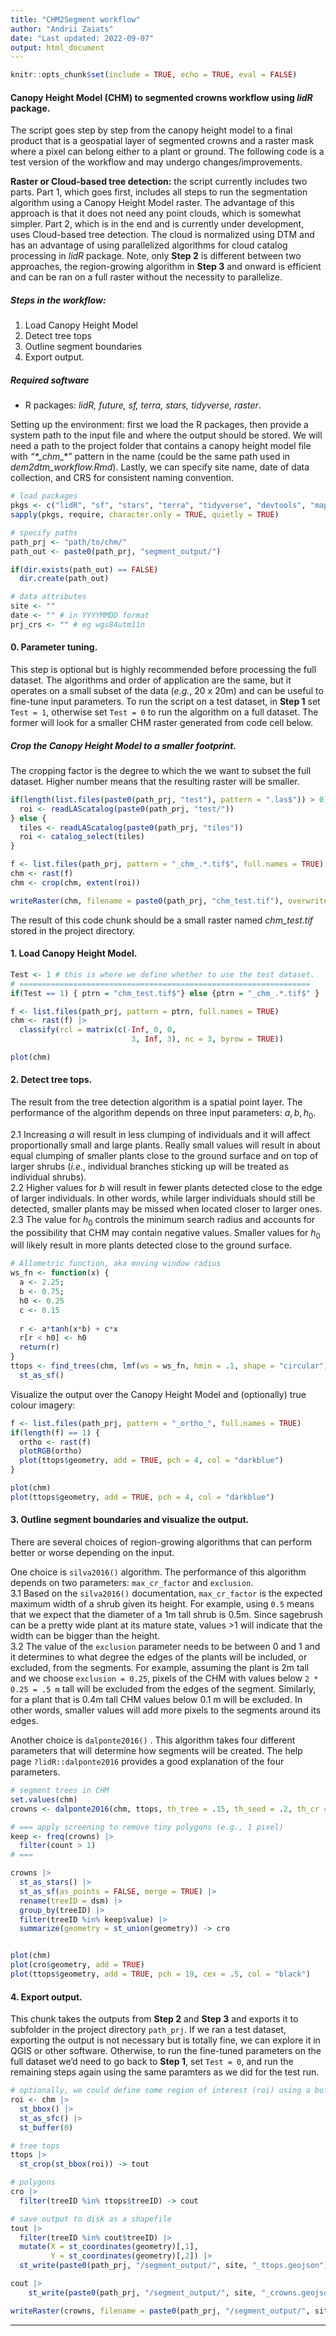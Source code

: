 ```yaml
---
title: "CHM2Segment workflow"
author: "Andrii Zaiats"
date: "Last updated: 2022-09-07"
output: html_document
---
```


```r
knitr::opts_chunk$set(include = TRUE, echo = TRUE, eval = FALSE)
```

#### Canopy Height Model (CHM) to segmented crowns workflow using *lidR* package.

The script goes step by step from the canopy height model to a final product that is a geospatial layer of segmented crowns and a raster mask where a pixel can belong either to a plant or ground. The following code is a test version of the workflow and may undergo changes/improvements.\

**Raster or Cloud-based tree detection:** the script currently includes two parts. Part 1, which goes first, includes all steps to run the segmentation algorithm using a Canopy Height Model raster. The advantage of this approach is that it does not need any point clouds, which is somewhat simpler. Part 2, which is in the end and is currently under development, uses Cloud-based tree detection. The cloud is normalized using DTM and has an advantage of using parallelized algorithms for cloud catalog processing in *lidR* package. Note, only **Step 2** is different between two approaches, the region-growing algorithm in **Step 3** and onward is efficient and can be ran on a full raster without the necessity to parallelize.

##### *Steps in the workflow*:

1.  Load Canopy Height Model\
2.  Detect tree tops\
3.  Outline segment boundaries\
4.  Export output.

##### *Required software*

-   R packages: *lidR, future, sf, terra, stars, tidyverse, raster*.

Setting up the environment: first we load the R packages, then provide a system path to the input file and where the output should be stored. We will need a path to the project folder that contains a canopy height model file with *"\*\_chm\_\*"* pattern in the name (could be the same path used in *dem2dtm_workflow.Rmd*). Lastly, we can specify site name, date of data collection, and CRS for consistent naming convention.

```r
# load packages
pkgs <- c("lidR", "sf", "stars", "terra", "tidyverse", "devtools", "mapview", "mapedit")
sapply(pkgs, require, character.only = TRUE, quietly = TRUE)

# specify paths
path_prj <- "path/to/chm/"
path_out <- paste0(path_prj, "segment_output/")

if(dir.exists(path_out) == FALSE)
  dir.create(path_out)

# data attributes
site <- ""
date <- "" # in YYYYMMDD format
prj_crs <- "" # eg wgs84utm11n
```

#### 0. Parameter tuning.

This step is optional but is highly recommended before processing the full dataset. The algorithms and order of application are the same, but it operates on a small subset of the data (*e.g.*, 20 x 20m) and can be useful to fine-tune input parameters. To run the script on a test dataset, in **Step 1** set `Test = 1`, otherwise set `Test = 0` to run the algorithm on a full dataset. The former will look for a smaller CHM raster generated from code cell below.

##### Crop the Canopy Height Model to a smaller footprint. 

The cropping factor is the degree to which the we want to subset the full dataset. Higher number means that the resulting raster will be smaller.

```r
if(length(list.files(paste0(path_prj, "test"), pattern = ".las$")) > 0){
  roi <- readLAScatalog(paste0(path_prj, "test/"))  
} else {
  tiles <- readLAScatalog(paste0(path_prj, "tiles"))
  roi <- catalog_select(tiles)
}

f <- list.files(path_prj, pattern = "_chm_.*.tif$", full.names = TRUE)
chm <- rast(f)
chm <- crop(chm, extent(roi))

writeRaster(chm, filename = paste0(path_prj, "chm_test.tif"), overwrite=TRUE)
```

The result of this code chunk should be a small raster named *chm_test.tif* stored in the project directory.

#### 1. Load Canopy Height Model.

```r
Test <- 1 # this is where we define whether to use the test dataset.
# =================================================================
if(Test == 1) { ptrn = "chm_test.tif$"} else {ptrn = "_chm_.*.tif$" }

f <- list.files(path_prj, pattern = ptrn, full.names = TRUE)
chm <- rast(f) |>
  classify(rcl = matrix(c(-Inf, 0, 0, 
                           3, Inf, 3), nc = 3, byrow = TRUE))

plot(chm)
```

#### 2. Detect tree tops.

The result from the tree detection algorithm is a spatial point layer. The performance of the algorithm depends on three input parameters: $a, b, h_0$.\

2.1 Increasing $a$ will result in less clumping of individuals and it will affect proportionally small and large plants. Really small values will result in about equal clumping of smaller plants close to the ground surface and on top of larger shrubs (*i.e.*, individual branches sticking up will be treated as individual shrubs).\
2.2 Higher values for $b$ will result in fewer plants detected close to the edge of larger individuals. In other words, while larger individuals should still be detected, smaller plants may be missed when located closer to larger ones.\
2.3 The value for $h_0$ controls the minimum search radius and accounts for the possibility that CHM may contain negative values. Smaller values for $h_0$ will likely result in more plants detected close to the ground surface.\

```r
# Allometric function, aka moving window radius
ws_fn <- function(x) {
  a <- 2.25; 
  b <- 0.75; 
  h0 <- 0.25
  c <- 0.15
  
  r <- a*tanh(x*b) + c*x
  r[r < h0] <- h0
  return(r)
}
ttops <- find_trees(chm, lmf(ws = ws_fn, hmin = .1, shape = "circular")) |> 
  st_as_sf()
```

Visualize the output over the Canopy Height Model and (optionally) true colour imagery:

```r
f <- list.files(path_prj, pattern = "_ortho_", full.names = TRUE)
if(length(f) == 1) {
  ortho <- rast(f)
  plotRGB(ortho)
  plot(ttops$geometry, add = TRUE, pch = 4, col = "darkblue")
}

plot(chm)
plot(ttops$geometry, add = TRUE, pch = 4, col = "darkblue")
```

#### 3. Outline segment boundaries and visualize the output.

There are several choices of region-growing algorithms that can perform better or worse depending on the input.

One choice is `silva2016()` algorithm. The performance of this algorithm depends on two parameters: `max_cr_factor` and `exclusion`.\
3.1 Based on the `silva2016()` documentation, `max_cr_factor` is the expected maximum width of a shrub given its height. For example, using `0.5` means that we expect that the diameter of a 1m tall shrub is 0.5m. Since sagebrush can be a pretty wide plant at its mature state, values \>1 will indicate that the width can be bigger than the height.\
3.2 The value of the `exclusion` parameter needs to be between 0 and 1 and it determines to what degree the edges of the plants will be included, or excluded, from the segments. For example, assuming the plant is 2m tall and we choose `exclusion = 0.25`, pixels of the CHM with values below `2 * 0.25 = .5 m` tall will be excluded from the edges of the segment. Similarly, for a plant that is 0.4m tall CHM values below 0.1 m will be excluded. In other words, smaller values will add more pixels to the segments around its edges.

Another choice is `dalponte2016()` . This algorithm takes four different parameters that will determine how segments will be created. The help page `?lidR::dalponte2016` provides a good explanation of the four parameters.

```r
# segment trees in CHM
set.values(chm)
crowns <- dalponte2016(chm, ttops, th_tree = .15, th_seed = .2, th_cr = .1, max_cr = 150)()

# === apply screening to remove tiny polygons (e.g., 1 pixel) 
keep <- freq(crowns) |>
  filter(count > 1)
# ===

crowns |> 
  st_as_stars() |> 
  st_as_sf(as_points = FALSE, merge = TRUE) |> 
  rename(treeID = dsm) |>
  group_by(treeID) |> 
  filter(treeID %in% keep$value) |>
  summarize(geometry = st_union(geometry)) -> cro


plot(chm)
plot(cro$geometry, add = TRUE)
plot(ttops$geometry, add = TRUE, pch = 19, cex = .5, col = "black")
```

#### 4. Export output.

This chunk takes the outputs from **Step 2** and **Step 3** and exports it to subfolder in the project directory `path_prj`. If we ran a test dataset, exporting the output is not necessary but is totally fine, we can explore it in QGIS or other software. Otherwise, to run the fine-tuned parameters on the full dataset we'd need to go back to **Step 1**, set `Test = 0`, and run the remaining steps again using the same paramters as we did for the test run.

```r
# optionally, we could define some region of interest (roi) using a buffer distance from the edge of the raster. This could be used to avoid boundary effects on the segmented crowns. Setting st_buffer(0) will bear no effect.
roi <- chm |> 
  st_bbox() |> 
  st_as_sfc() |> 
  st_buffer(0)

# tree tops
ttops |> 
  st_crop(st_bbox(roi)) -> tout

# polygons
cro |> 
  filter(treeID %in% ttops$treeID) -> cout

# save output to disk as a shapefile
tout |> 
  filter(treeID %in% cout$treeID) |>
  mutate(X = st_coordinates(geometry)[,1], 
         Y = st_coordinates(geometry)[,2]) |>
  st_write(paste0(path_prj, "/segment_output/", site, "_ttops.geojson"), delete_layer = TRUE)

cout |> 
    st_write(paste0(path_prj, "/segment_output/", site, "_crowns.geojson"), delete_layer = TRUE)

writeRaster(crowns, filename = paste0(path_prj, "/segment_output/", site, "_crown_raster.tif"), overwrite = TRUE)
```

------------------------------------------------------------------------
